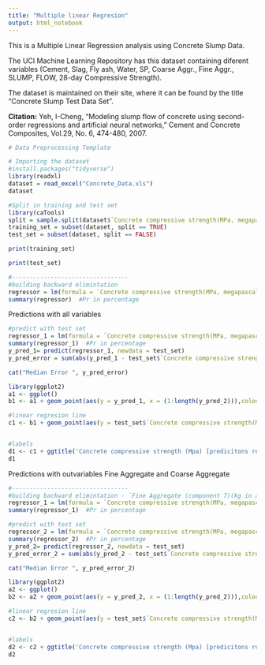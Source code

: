```yaml
---
title: "Multiple linear Regresion"
output: html_notebook
---
```


This is a Multiple Linear Regression analysis using Concrete Slump Data.

The UCI Machine Learning Repository has this dataset containing diferent variables (Cement, Slag, Fly ash, Water, SP, Coarse Aggr., Fine Aggr., SLUMP, FLOW, 28-day Compressive Strength). 

The dataset is maintained on their site, where it can be found by the title "Concrete Slump Test Data Set".

<b>Citation:</b>
Yeh, I-Cheng, "Modeling slump flow of concrete using second-order regressions and artificial neural networks," Cement and Concrete Composites, Vol.29, No. 6, 474-480, 2007.



```r
# Data Preprocessing Template

# Importing the dataset
#install.packages("tidyverse")
library(readxl)
dataset = read_excel("Concrete_Data.xls")
dataset
```
```r
#Split in training and test set
library(caTools)
split = sample.split(dataset$`Concrete compressive strength(MPa, megapascals)`, SplitRatio = 0.8)
training_set = subset(dataset, split == TRUE)
test_set = subset(dataset, split == FALSE)
```
```r
print(training_set)
```
```r
print(test_set)
```
```r
#---------------------------------
#building backward elimintation
regressor = lm(formula = `Concrete compressive strength(MPa, megapascals)` ~., data = dataset) #to see which variable is significanse
summary(regressor)  #Pr in percentage
```
Predictions with all variables
```r
#predict with test set
regressor_1 = lm(formula = `Concrete compressive strength(MPa, megapascals)` ~., data = training_set) #to see which variable is significanse
summary(regressor_1)  #Pr in percentage
y_pred_1= predict(regressor_1, newdata = test_set)
y_pred_error = sum(abs(y_pred_1 - test_set$`Concrete compressive strength(MPa, megapascals)`))/length(y_pred_1)

cat("Median Error ", y_pred_error)

```
```r
library(ggplot2)
a1 <- ggplot() 
b1 <- a1 + geom_point(aes(y = y_pred_1, x = (1:length(y_pred_2))),colour = 'red')

#linear regresion line
c1 <- b1 + geom_point(aes(y = test_set$`Concrete compressive strength(MPa, megapascals)`, x = (1:length(y_pred_2))),colour = 'blue')


#labels
d1 <- c1 + ggtitle('Concrete compressive strength (Mpa) [predicitons red, real blue] vs. count') + xlab('Count') + ylab('Concrete compressive strength (Mpa)')
d1

```
Predictions with outvariables Fine Aggregate and Coarse Aggregate

```r
#---------------------------------
#building backward elimintation - `Fine Aggregate (component 7)(kg in a m^3 mixture)` - `Coarse Aggregate  (component 6)(kg in a m^3 mixture)`
regressor_1 = lm(formula = `Concrete compressive strength(MPa, megapascals)` ~.-`Fine Aggregate (component 7)(kg in a m^3 mixture)`-`Coarse Aggregate  (component 6)(kg in a m^3 mixture)`, data = dataset) #to see which variable is significanse
summary(regressor_1)  #Pr in percentage
```

```r

#predict with test set
regressor_2 = lm(formula = `Concrete compressive strength(MPa, megapascals)` ~.-`Fine Aggregate (component 7)(kg in a m^3 mixture)`-`Coarse Aggregate  (component 6)(kg in a m^3 mixture)`, data = training_set) #to see which variable is significanse
summary(regressor_2)  #Pr in percentage
y_pred_2= predict(regressor_2, newdata = test_set)
y_pred_error_2 = sum(abs(y_pred_2 - test_set$`Concrete compressive strength(MPa, megapascals)`))/length(y_pred_2)

cat("Median Error ", y_pred_error_2)

```
```r
library(ggplot2)
a2 <- ggplot() 
b2 <- a2 + geom_point(aes(y = y_pred_2, x = (1:length(y_pred_2))),colour = 'red')

#linear regresion line
c2 <- b2 + geom_point(aes(y = test_set$`Concrete compressive strength(MPa, megapascals)`, x = (1:length(y_pred_2))),colour = 'blue')


#labels
d2 <- c2 + ggtitle('Concrete compressive strength (Mpa) [predicitons red, real blue] vs. count') + xlab('Count') + ylab('Concrete compressive strength (Mpa)')
d2



```